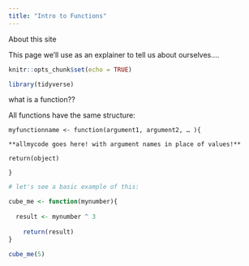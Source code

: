 ```yaml
---
title: "Intro to Functions"
---
```


About this site

This page we'll use as an explainer to tell us about ourselves....

```r
knitr::opts_chunk$set(echo = TRUE)

library(tidyverse)

```

what is a function??

All functions have the same structure:

`myfunctionname <- function(argument1, argument2, … ){`

`**allmycode goes here! with argument names in place of values!**`

`return(object)`

`}`

```r
# let's see a basic example of this:

cube_me <- function(mynumber){
  
  result <- mynumber ^ 3
    
    return(result)
}
```

```r

cube_me(5)

```

